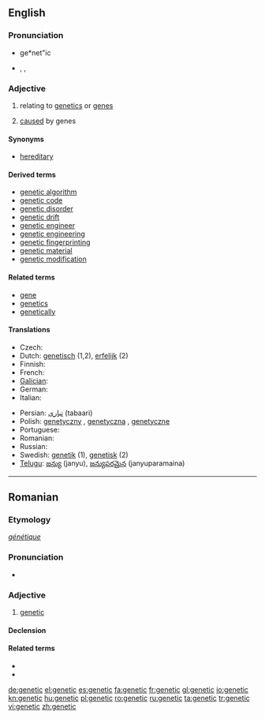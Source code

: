 ==English==
{{wikipedia}}

===Pronunciation===
* ge*net"ic
* {{enPR|jə-nĕt'ĭk}}, {{IPA|/ʤəˈnetɪk/}}, {{SAMPA|dZ@"netIk/}}
*: {{rhymes|ɛtɪk}}

===Adjective===
{{en-adj}}

# {{genetics}} relating to [[genetics]] or [[gene]]s
# [[cause]]d by genes

====Synonyms====
* [[hereditary]]

====Derived terms====
* [[genetic algorithm]]
* [[genetic code]]
* [[genetic disorder]]
* [[genetic drift]]
* [[genetic engineer]]
* [[genetic engineering]]
* [[genetic fingerprinting]]
* [[genetic material]]
* [[genetic modification]]

====Related terms====
* [[gene]]
* [[genetics]]
* [[genetically]]

====Translations====
{{trans-top}}
* Czech: {{t+|cs|genetický|m}}
* Dutch: [[genetisch]] (1,2), [[erfelijk]] (2)
* Finnish: {{t-|fi|geneettinen}}
* French: {{t+|fr|génétique}}
* [[Galician]]: {{t-|gl|xenético|xs=Galician}}
* German: {{t+|de|genetisch}}
* Italian: {{t-|it|genetico|m}}
{{trans-mid}}
* Persian: [[تباری]] (tabaari)
* Polish: [[genetyczny]] {{m}}, [[genetyczna]] {{f}}, [[genetyczne]] {{f}}
* Portuguese: {{t-|pt|genético}}
* Romanian: {{t+|ro|genetic}}
* Russian: {{t+|ru|генетический}}
* Swedish: [[genetik]] (1), [[genetisk]] (2)
* [[Telugu]]: [[జన్యు]] (janyu), [[జన్యుపరమైన]] (janyuparamaina)
{{trans-bottom}}

----

==Romanian==

===Etymology===
{{etyl|fr|ro}} ''[[génétique]]''

===Pronunciation===
* {{IPA|[ʤeˈne.tik]|lang=ro}}

===Adjective===
{{ro-adj|4}}

# [[#English|genetic]]

====Declension====
{{ro-adj-4}}

====Related terms====
* {{l|ro|genă}}
* {{l|ro|genetică}}

[[de:genetic]]
[[el:genetic]]
[[es:genetic]]
[[fa:genetic]]
[[fr:genetic]]
[[gl:genetic]]
[[io:genetic]]
[[kn:genetic]]
[[hu:genetic]]
[[pl:genetic]]
[[ro:genetic]]
[[ru:genetic]]
[[ta:genetic]]
[[tr:genetic]]
[[vi:genetic]]
[[zh:genetic]]